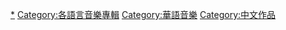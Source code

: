 [[Category:中文媒体|*]]
[[Category:各語言音樂專輯|Category:各語言音樂專輯]]
[[Category:華語音樂|Category:華語音樂]]
[[Category:中文作品|Category:中文作品]]
